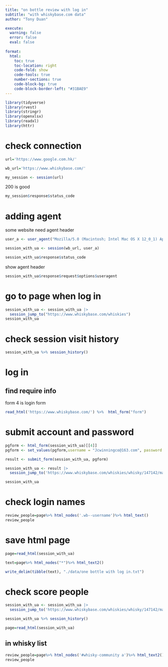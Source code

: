 ```yaml
---
title: "on bottle review with log in"
subtitle: "with whiskybase.com data"
author: "Tony Duan"

execute:
  warning: false
  error: false
  eval: false
  
format:
  html:
    toc: true
    toc-location: right
    code-fold: show
    code-tools: true
    number-sections: true
    code-block-bg: true
    code-block-border-left: "#31BAE9"
---
```



```r
library(tidyverse)
library(rvest)
library(stringr)
library(openxlsx)
library(readxl)
library(httr)
```

# check connection

```r
url='https://www.google.com.hk/'

wb_url='https://www.whiskybase.com/'
```


```r
my_session <- session(url)
```

200 is good
```r
my_session$response$status_code
```

# adding agent

some website need agent header

```r
user_a <- user_agent("Mozilla/5.0 (Macintosh; Intel Mac OS X 12_0_1) AppleWebKit/537.36 (KHTML, like Gecko) Chrome/95.0.4638.69 Safari/537.36")

session_with_ua <- session(wb_url, user_a)
```


```r
session_with_ua$response$status_code
```

show agent header

```r
session_with_ua$response$request$options$useragent
```

# go to page when log in
```r
session_with_ua <- session_with_ua |> 
  session_jump_to("https://www.whiskybase.com/whiskies")
session_with_ua
```
# check session visit history
```r
session_with_ua %>% session_history()
```



# log in 


## find require info

form 4 is login form

```r
read_html('https://www.whiskybase.com/') %>%  html_form("form")
```

# submit account and password

```r
pgform <- html_form(session_with_ua)[[4]]
pgform <- set_values(pgform,username = "Jcwinningco@163.com", password = "qwe123WB")
```

```r
result <- submit_form(session_with_ua, pgform)
```


```r
session_with_ua <- result |> 
  session_jump_to('https://www.whiskybase.com/whiskies/whisky/147142/macallan-12-year-old')

session_with_ua
```
# check login names

```r
review_people=page%>% html_nodes('.wb--username')%>% html_text()
review_people
```

# save html page
```r
page=read_html(session_with_ua)
```

```r
text=page%>% html_nodes("*")%>% html_text2()
```


```r
write_delim(tibble(text), "./data/one bottle with log in.txt")
```


# check score people

```r
session_with_ua <- session_with_ua |> 
  session_jump_to('https://www.whiskybase.com/whiskies/whisky/147142/macallan-12-year-old#whisky-community')
```


```r
session_with_ua %>% session_history()
```
```r
page=read_html(session_with_ua)
```

## in whisky list
```r
review_people=page%>% html_nodes('#whisky-community a')%>% html_text2()
review_people
```





